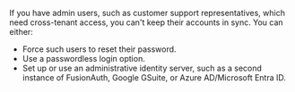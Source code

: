 If you have admin users, such as customer support representatives, which need cross-tenant access, you can't keep their accounts in sync.
You can either:

* Force such users to reset their password.
* Use a passwordless login option.
* Set up or use an administrative identity server, such as a second instance of FusionAuth, Google GSuite, or Azure AD/Microsoft Entra ID.
